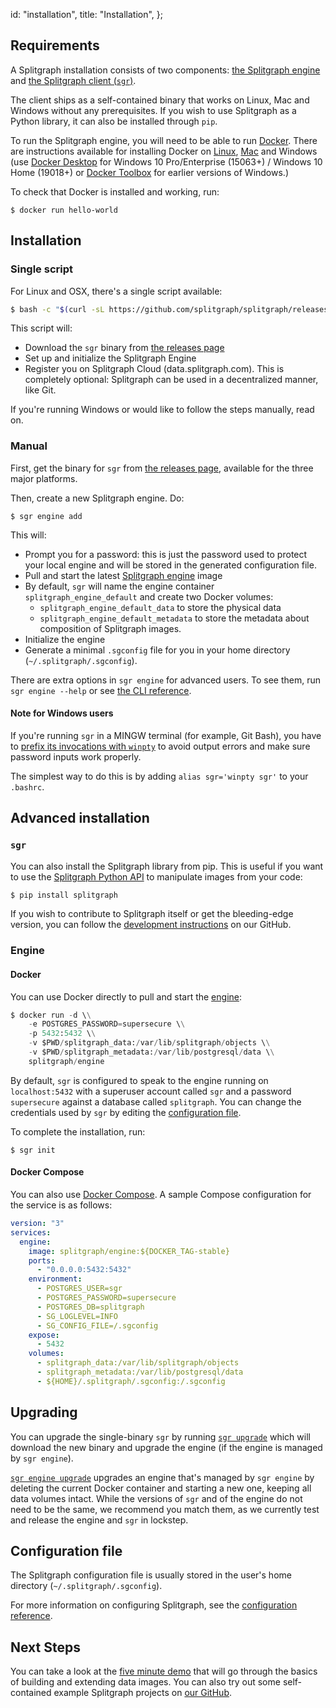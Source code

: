   id: "installation",
  title: "Installation",
};

## Requirements

A Splitgraph installation consists of two components: [the Splitgraph engine](../architecture/splitgraph-engine) and [the Splitgraph client (`sgr`)](../architecture/sgr-client).

The client ships as a self-contained binary that works on Linux, Mac and Windows without any prerequisites. If you wish to use
Splitgraph as a Python library, it can also be installed through `pip`.

To run the Splitgraph engine, you will need to be able to run [Docker](https://www.docker.com/get-started). There are instructions available for installing Docker on [Linux](https://docs.docker.com/engine/install/#server), [Mac](https://docs.docker.com/docker-for-mac/install/) and Windows (use [Docker Desktop](https://docs.docker.com/docker-for-windows/install-windows-home/) for Windows 10 Pro/Enterprise (15063+) / Windows 10 Home (19018+) or [Docker Toolbox](https://docs.docker.com/toolbox/toolbox_install_windows/) for earlier versions of Windows.)

To check that Docker is installed and working, run:

```shell-session
$ docker run hello-world
```

## Installation

### Single script

For Linux and OSX, there's a single script available:

```bash
$ bash -c "$(curl -sL https://github.com/splitgraph/splitgraph/releases/latest/download/install.sh)"
```

This script will:

- Download the `sgr` binary from [the releases page](https://github.com/splitgraph/splitgraph/releases/latest)
- Set up and initialize the Splitgraph Engine
- Register you on Splitgraph Cloud (data.splitgraph.com). This is completely optional:
  Splitgraph can be used in a decentralized manner, like Git.

If you're running Windows or would like to follow the steps manually, read on.

### Manual

First, get the binary for `sgr` from [the releases page](https://github.com/splitgraph/splitgraph/releases/latest), available for the three major platforms.

Then, create a new Splitgraph engine. Do:

```shell-session
$ sgr engine add
```

This will:

- Prompt you for a password: this is just the password used to protect your
  local engine and will be stored in the generated configuration file.
- Pull and start the latest [Splitgraph engine](https://hub.docker.com/r/splitgraph/engine/) image
- By default, `sgr` will name the engine container `splitgraph_engine_default` and create two Docker volumes:
  - `splitgraph_engine_default_data` to store the physical data
  - `splitgraph_engine_default_metadata` to store the metadata about composition of Splitgraph images.
- Initialize the engine
- Generate a minimal `.sgconfig` file for you in your home directory (`~/.splitgraph/.sgconfig`).

There are extra options in `sgr engine` for advanced users. To see them, run `sgr engine --help` or
see [the CLI reference](../sgr/engine-management/engine-add).

#### Note for Windows users

If you're running `sgr` in a MINGW terminal (for example, Git Bash), you have to [prefix its invocations with `winpty`](https://stackoverflow.com/questions/32597209/python-not-working-in-the-command-line-of-git-bash/32599341#32599341) to avoid output errors and make sure password inputs work properly.

The simplest way to do this is by adding `alias sgr='winpty sgr'` to your `.bashrc`.

## Advanced installation

### `sgr`

You can also install the Splitgraph library from pip. This is useful if you want to use the
[Splitgraph Python API](../python-api/splitgraph) to manipulate images from your code:

```bash
$ pip install splitgraph
```

If you wish to contribute to Splitgraph itself or get the bleeding-edge version, you can follow
the [development instructions](https://github.com/splitgraph/splitgraph/#setting-up-a-development-environment)
on our GitHub.

### Engine

#### Docker

You can use Docker directly to pull and start the
[engine](https://hub.docker.com/r/splitgraph/engine/):

```python
$ docker run -d \\
    -e POSTGRES_PASSWORD=supersecure \\
    -p 5432:5432 \\
    -v $PWD/splitgraph_data:/var/lib/splitgraph/objects \\
    -v $PWD/splitgraph_metadata:/var/lib/postgresql/data \\
    splitgraph/engine
```

By default, `sgr` is configured to speak to the engine running on
`localhost:5432` with a superuser account called `sgr` and a password
`supersecure` against a database called `splitgraph`. You can change the credentials used by `sgr`
by editing the [configuration file](#configuration-file).

To complete the installation, run:

```shell-session
$ sgr init
```

#### Docker Compose

You can also use [Docker Compose](https://docs.docker.com/compose/install/). A sample
Compose configuration for the service is as follows:

```yaml
version: "3"
services:
  engine:
    image: splitgraph/engine:${DOCKER_TAG-stable}
    ports:
      - "0.0.0.0:5432:5432"
    environment:
      - POSTGRES_USER=sgr
      - POSTGRES_PASSWORD=supersecure
      - POSTGRES_DB=splitgraph
      - SG_LOGLEVEL=INFO
      - SG_CONFIG_FILE=/.sgconfig
    expose:
      - 5432
    volumes:
      - splitgraph_data:/var/lib/splitgraph/objects
      - splitgraph_metadata:/var/lib/postgresql/data
      - ${HOME}/.splitgraph/.sgconfig:/.sgconfig
```

## Upgrading

You can upgrade the single-binary `sgr` by running [`sgr upgrade`](../sgr/miscellaneous/upgrade) which
will download the new binary and upgrade the engine (if the engine is managed by `sgr engine`).

[`sgr engine upgrade`](../sgr/miscellaneous/upgrade) upgrades an engine that's managed by `sgr engine`
by deleting the current Docker container and starting a new one, keeping all data volumes intact.
While the versions of `sgr` and of the engine do not need to be the same, we recommend you match them, as we currently test and release the engine and `sgr` in lockstep.

## Configuration file

The Splitgraph configuration file is usually stored in the user's home directory (`~/.splitgraph/.sgconfig`).

For more information on configuring Splitgraph, see the [configuration reference](../configuration/introduction).

## Next Steps

You can take a look at the [five minute demo](five-minute-demo) that will go through the basics of building
and extending data images. You can also try out some self-contained example Splitgraph projects
on [our GitHub](https://github.com/splitgraph/splitgraph/tree/master/examples).

